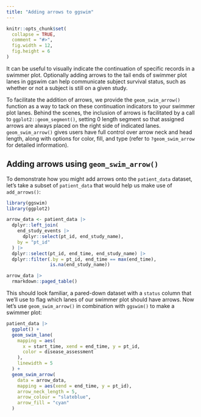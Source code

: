 ```yaml
---
title: "Adding arrows to ggswim"
---
```


```r
knitr::opts_chunk$set(
  collapse = TRUE,
  comment = "#>",
  fig.width = 12,
  fig.height = 6
)
```

It can be useful to visually indicate the continuation of specific records in a swimmer plot. Optionally adding arrows to the tail ends of swimmer plot lanes in ggswim can help communicate subject survival status, such as whether or not a subject is still on a given study.

To facilitate the addition of arrows, we provide the `geom_swim_arrow()` function as a way to tack on these continuation indicators to your swimmer plot lanes. Behind the scenes, the inclusion of arrows is facilitated by a call to `ggplot2::geom_segment()`, setting 0 length segment so that assigned arrows are always placed on the right side of indicated lanes. `geom_swim_arrow()` gives users have full control over arrow neck and head length, along with options for color, fill, and type (refer to `?geom_swim_arrow` for detailed information).

## Adding arrows using `geom_swim_arrow()`

To demonstrate how you might add arrows onto the `patient_data` dataset, let's take a subset of `patient_data` that would help us make use of `add_arrows()`:

```r
library(ggswim)
library(ggplot2)

arrow_data <- patient_data |>
  dplyr::left_join(
    end_study_events |>
      dplyr::select(pt_id, end_study_name),
    by = "pt_id"
  ) |>
  dplyr::select(pt_id, end_time, end_study_name) |>
  dplyr::filter(.by = pt_id, end_time == max(end_time), 
                is.na(end_study_name))

arrow_data |>
  rmarkdown::paged_table()
```

This should look familiar, a pared-down dataset with a `status` column that we'll use to flag which lanes of our swimmer plot should have arrows. Now let's use `geom_swim_arrow()` in combination with `ggswim()` to make a swimmer plot:

```r
patient_data |>
  ggplot() +
  geom_swim_lane(
    mapping = aes(
      x = start_time, xend = end_time, y = pt_id,
      color = disease_assessment
    ),
    linewidth = 5
  ) +
  geom_swim_arrow(
    data = arrow_data,
    mapping = aes(xend = end_time, y = pt_id),
    arrow_neck_length = 5,
    arrow_colour = "slateblue",
    arrow_fill = "cyan"
  )
```
